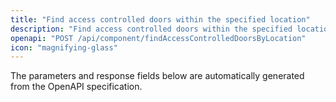 ```yaml
---
title: "Find access controlled doors within the specified location"
description: "Find access controlled doors within the specified location"
openapi: "POST /api/component/findAccessControlledDoorsByLocation"
icon: "magnifying-glass"
---
```


<Note>
The parameters and response fields below are automatically generated from the OpenAPI specification.
</Note>
